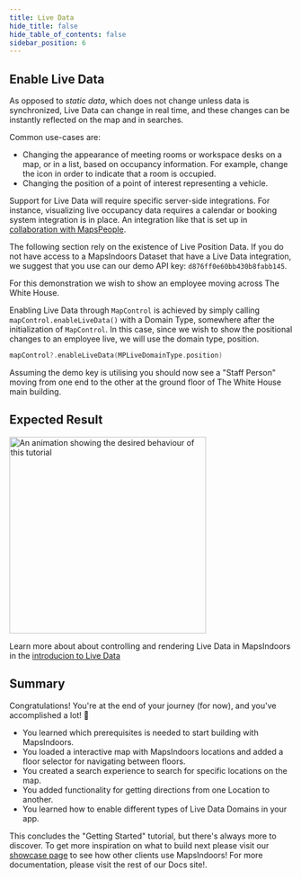 ```yaml
---
title: Live Data
hide_title: false
hide_table_of_contents: false
sidebar_position: 6
---
```


## Enable Live Data

As opposed to *static data*, which does not change unless data is synchronized, Live Data can change in real time, and these changes can be instantly reflected on the map and in searches.

Common use-cases are:

* Changing the appearance of meeting rooms or workspace desks on a map, or in a list, based on occupancy information. For example, change the icon in order to indicate that a room is occupied.
* Changing the position of a point of interest representing a vehicle.

Support for Live Data will require specific server-side integrations. For instance, visualizing live occupancy data requires a calendar or booking system integration is in place. An integration like that is set up in [collaboration with MapsPeople](https://www.mapspeople.com/mapsindoors-integrations/).

The following section rely on the existence of Live Position Data. If you do not have access to a MapsIndoors Dataset that have a Live Data integration, we suggest that you use can our demo API key: `d876ff0e60bb430b8fabb145`.

For this demonstration we wish to show an employee moving across The White House.

Enabling Live Data through `MapControl` is achieved by simply calling `mapControl.enableLiveData()` with a Domain Type, somewhere after the initialization of `MapControl`. In this case, since we wish to show the positional changes to an employee live, we will use the domain type, position.

```swift
mapControl?.enableLiveData(MPLiveDomainType.position)
```

Assuming the demo key is utilising you should now see a "Staff Person" moving from one end to the other at the ground floor of The White House main building.

## Expected Result

<img src="/img/getting-started/ios_live-data.gif" alt="An animation showing the desired behaviour of this tutorial" width="350"/>

Learn more about about controlling and rendering Live Data in MapsIndoors in the [introducion to Live Data](/map/live-data/)

## Summary

Congratulations! You're at the end of your journey (for now), and you've accomplished a lot! 🎉

* You learned which prerequisites is needed to start building with MapsIndoors.
* You loaded a interactive map with MapsIndoors locations and added a floor selector for navigating between floors.
* You created a search experience to search for specific locations on the map.
* You added functionality for getting directions from one Location to another.
* You learned how to enable different types of Live Data Domains in your app.

This concludes the "Getting Started" tutorial, but there's always more to discover. To get more inspiration on what to build next please visit our [showcase page](https://www.mapspeople.com/showcases) to see how other clients use MapsIndoors! For more documentation, please visit the rest of our Docs site!.
